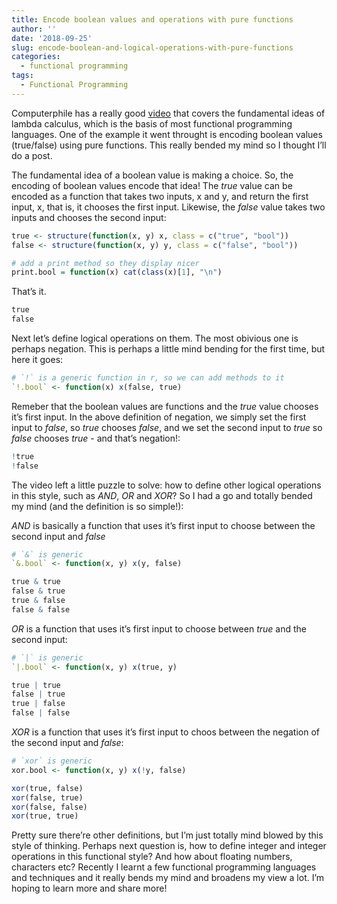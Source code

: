 ---
title: Encode boolean values and operations with pure functions
author: ''
date: '2018-09-25'
slug: encode-boolean-and-logical-operations-with-pure-functions
categories:
  - functional programming
tags:
  - Functional Programming
---

Computerphile has a really good [video](https://www.youtube.com/watch?v=eis11j_iGMs) that covers the fundamental ideas of lambda calculus, which is the basis of most functional programming languages. One of the example it went throught is encoding boolean values (true/false) using pure functions. This really bended my mind so I thought I'll do a post.

The fundamental idea of a boolean value is making a choice. So, the encoding of boolean values encode that idea! The _true_ value can be encoded as a function that takes two inputs, x and y, and return the first input, x, that is, it chooses the first input. Likewise, the _false_ value takes two inputs and chooses the second input:

```{r}
true <- structure(function(x, y) x, class = c("true", "bool"))
false <- structure(function(x, y) y, class = c("false", "bool"))

# add a print method so they display nicer
print.bool = function(x) cat(class(x)[1], "\n")
```

That's it. 

```{r}
true
false
```

Next let's define logical operations on them. The most obivious one is perhaps negation. This is perhaps a little mind bending for the first time, but here it goes:

```{r}
# `!` is a generic function in r, so we can add methods to it
`!.bool` <- function(x) x(false, true)
```

Remeber that the boolean values are functions and the _true_ value chooses it's first input. In the above definition of negation, we simply set the first input to _false_, so _true_ chooses _false_, and we set the second input to _true_ so _false_ chooses _true_ - and that's negation!:

```{r}
!true
!false
```


The video left a little puzzle to solve: how to define other logical operations in this style, such as _AND_, _OR_ and _XOR_? So I had a go and totally bended my mind (and the definition is so simple!):

_AND_ is basically a function that uses it's first input to choose between the second input and _false_ 
```{r}
# `&` is generic 
`&.bool` <- function(x, y) x(y, false)

true & true
false & true
true & false
false & false
```

_OR_ is a function that uses it's first input to choose between _true_ and the second input:

```{r}
# `|` is generic 
`|.bool` <- function(x, y) x(true, y)

true | true
false | true
true | false
false | false
```

_XOR_ is a function that uses it's first input to choos between the negation of the second input and _false_: 

```{r}
# `xor` is generic 
xor.bool <- function(x, y) x(!y, false)

xor(true, false)
xor(false, true)
xor(false, false)
xor(true, true)
```

Pretty sure there're other definitions, but I'm just totally mind blowed by this style of thinking. Perhaps next question is, how to define integer and integer operations in this functional style? And how about floating numbers, characters etc? Recently I learnt a few functional programming languages and techniques and it really bends my mind and broadens my view a lot. I'm hoping to learn more and share more!